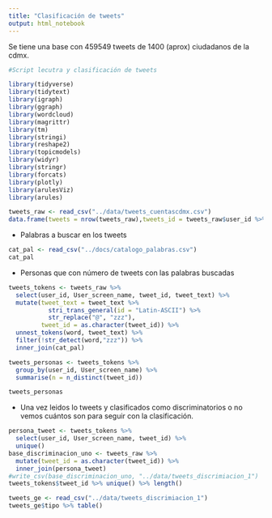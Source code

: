 ```yaml
---
title: "Clasificación de tweets"
output: html_notebook
---
```


Se tiene una base con 459549 tweets de 1400 (aprox) ciudadanos de la cdmx.

```r
#Script lecutra y clasificación de tweets

library(tidyverse)
library(tidytext)
library(igraph)
library(ggraph)
library(wordcloud)
library(magrittr)
library(tm)
library(stringi)
library(reshape2)
library(topicmodels)
library(widyr)
library(stringr)
library(forcats)
library(plotly)
library(arulesViz)
library(arules)

tweets_raw <- read_csv("../data/tweets_cuentascdmx.csv")
data.frame(tweets = nrow(tweets_raw),tweets_id = tweets_raw$user_id %>%  unique() %>% length(), tweets_id_NAs = tweets_raw %>% filter(is.na(user_id)) %>%  nrow() )
```

- Palabras a buscar en los tweets

```r
cat_pal <- read_csv("../docs/catalogo_palabras.csv")
cat_pal
```

- Personas que con número de tweets con las palabras buscadas

```r
tweets_tokens <- tweets_raw %>% 
  select(user_id, User_screen_name, tweet_id, tweet_text) %>% 
  mutate(tweet_text = tweet_text %>% 
           stri_trans_general(id = "Latin-ASCII") %>% 
           str_replace("@", "zzz"),
         tweet_id = as.character(tweet_id)) %>% 
  unnest_tokens(word, tweet_text) %>%
  filter(!str_detect(word,"zzz")) %>% 
  inner_join(cat_pal)

tweets_personas <- tweets_tokens %>% 
  group_by(user_id, User_screen_name) %>% 
  summarise(n = n_distinct(tweet_id))

tweets_personas
```

- Una vez leidos lo tweets y clasificados como discriminatorios o no 
vemos cuántos son para seguir con la clasificación.

```r
persona_tweet <- tweets_tokens %>% 
  select(user_id, User_screen_name, tweet_id) %>% 
  unique()
base_discriminacion_uno <- tweets_raw %>%
  mutate(tweet_id = as.character(tweet_id)) %>% 
  inner_join(persona_tweet)
#write_csv(base_discriminacion_uno, "../data/tweets_discrimiacion_1")
tweets_tokens$tweet_id %>% unique() %>% length()
```

```r
tweets_ge <- read_csv("../data/tweets_discrimiacion_1")
tweets_ge$tipo %>% table()
```

